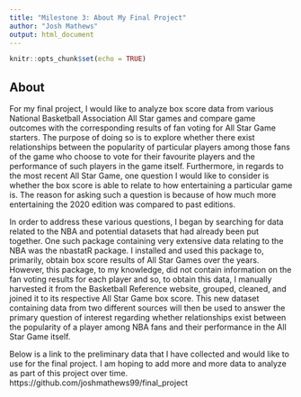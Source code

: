 ```yaml
---
title: "Milestone 3: About My Final Project"
author: "Josh Mathews"
output: html_document
---
```


```r
knitr::opts_chunk$set(echo = TRUE)
```

## About

For my final project, I would like to analyze box score data from various
National Basketball Association All Star games and compare game outcomes with
the corresponding results of fan voting for All Star Game starters. The purpose
of doing so is to explore whether there exist relationships between the
popularity of particular players among those fans of the game who choose to vote
for their favourite players and the performance of such players in the game
itself. Furthermore, in regards to the most recent All Star Game, one question I
would like to consider is whether the box score is able to relate to how
entertaining a particular game is. The reason for asking such a question is
because of how much more entertaining the 2020 edition was compared to past
editions.

In order to address these various questions, I began by searching for data
related to the NBA and potential datasets that had already been put together.
One such package containing very extensive data relating to the NBA was the
nbastatR package. I installed and used this package to, primarily, obtain box
score results of All Star Games over the years. However, this package, to my
knowledge, did not contain information on the fan voting results for each player
and so, to obtain this data, I manually harvested it from the Basketball
Reference website, grouped, cleaned, and joined it to its respective All Star
Game box score. This new dataset containing data from two different sources will
then be used to answer the primary question of interest regarding whether
relationships exist between the popularity of a player among NBA fans and their
performance in the All Star Game itself.

Below is a link to the preliminary data that I have collected and would like to
use for the final project. I am hoping to add more and more data to analyze as
part of this project over time. 
https://github.com/joshmathews99/final_project
